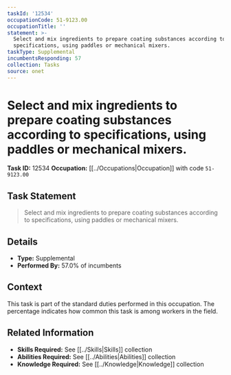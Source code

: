 ```yaml
---
taskId: '12534'
occupationCode: 51-9123.00
occupationTitle: ''
statement: >-
  Select and mix ingredients to prepare coating substances according to
  specifications, using paddles or mechanical mixers.
taskType: Supplemental
incumbentsResponding: 57
collection: Tasks
source: onet
---
```

# Select and mix ingredients to prepare coating substances according to specifications, using paddles or mechanical mixers.

**Task ID:** 12534
**Occupation:** [[../Occupations|Occupation]] with code `51-9123.00`

## Task Statement

> Select and mix ingredients to prepare coating substances according to specifications, using paddles or mechanical mixers.

## Details

- **Type:** Supplemental
- **Performed By:** 57.0% of incumbents

## Context

This task is part of the standard duties performed in this occupation. The percentage indicates how common this task is among workers in the field.

## Related Information

- **Skills Required:** See [[../Skills|Skills]] collection
- **Abilities Required:** See [[../Abilities|Abilities]] collection
- **Knowledge Required:** See [[../Knowledge|Knowledge]] collection
